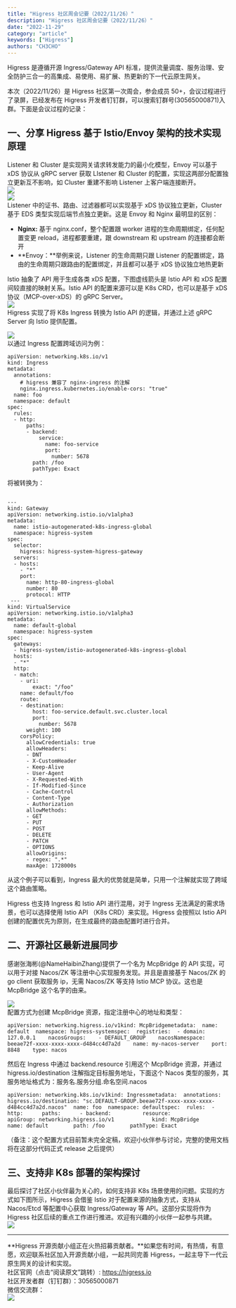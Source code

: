 ```yaml
---
title: "Higress 社区周会记要（2022/11/26）"
description: "Higress 社区周会记要（2022/11/26）"
date: "2022-11-29"
category: "article"
keywords: ["Higress"]
authors: "CH3CHO"
---
```


Higress 是遵循开源 Ingress/Gateway API 标准，提供流量调度、服务治理、安全防护三合一的高集成、易使用、易扩展、热更新的下一代云原生网关。 

本次（2022/11/26）是 Higress 社区第一次周会，参会成员 50+，会议过程进行了录屏，已经发布在 Higress 开发者钉钉群，可以搜索钉群号(30565000871)入群。下面是会议过程的记录：
<a name="E4Ikl"></a>
## 一、分享 Higress 基于 Istio/Envoy 架构的技术实现原理
Listener 和 Cluster 是实现网关请求转发能力的最小化模型，Envoy 可以基于 xDS 协议从 gRPC server 获取 LIstener 和 Cluster 的配置，实现这两部分配置独立更新互不影响，如 Cluster 重建不影响 Listener 上客户端连接断开。<br />![](https://intranetproxy.alipay.com/skylark/lark/0/2024/webp/299576/1723441071175-3bc41274-0fd0-4c0f-a58c-5b58870d6099.webp#clientId=u202957aa-acb9-4&from=paste&id=uff16f13a&originHeight=172&originWidth=1080&originalType=url&ratio=1.7999999523162842&rotation=0&showTitle=false&status=done&style=none&taskId=u3b4dfc36-31fa-493c-a4f4-6e1703a07db&title=)<br />![](https://intranetproxy.alipay.com/skylark/lark/0/2024/webp/299576/1723441071150-d23d1b43-a17f-4d03-a375-edea5af99d30.webp#clientId=u202957aa-acb9-4&from=paste&id=ud331c0fa&originHeight=269&originWidth=1080&originalType=url&ratio=1.7999999523162842&rotation=0&showTitle=false&status=done&style=none&taskId=ud73461a1-2502-4edd-85c6-3e576bd5b0b&title=)<br />Listener 中的证书、路由、过滤器都可以实现基于 xDS 协议独立更新，Cluster 基于 EDS 类型实现后端节点独立更新。这是 Envoy 和 Nginx 最明显的区别：

- **Nginx:**  基于 nginx.conf，整个配置跟 worker 进程的生命周期绑定，任何配置变更 reload，进程都要重建，跟 downstream 和 upstream 的连接都会断开
- **Envoy：**举例来说，Listener 的生命周期只跟 Listener 的配置绑定，路由的生命周期只跟路由的配置绑定，并且都可以基于 xDS 协议独立地热更新

Istio 抽象了 API 用于生成各类 xDS 配置，下图虚线箭头是 Istio API 和 xDS 配置间较直接的映射关系。Istio API 的配置来源可以是 K8s CRD，也可以是基于 xDS 协议（MCP-over-xDS）的 gRPC Server。<br />![](https://intranetproxy.alipay.com/skylark/lark/0/2024/webp/299576/1723441071119-16a860c3-a925-4acc-a04a-9d3821f1481a.webp#clientId=u202957aa-acb9-4&from=paste&id=uc6a83320&originHeight=432&originWidth=1080&originalType=url&ratio=1.7999999523162842&rotation=0&showTitle=false&status=done&style=none&taskId=uf3abf8d9-7eea-4ea3-92f5-7a3f255b8ab&title=)<br />Higress 实现了将 K8s Ingress 转换为 Istio API 的逻辑，并通过上述 gRPC Server 向 Istio 提供配置。

![](https://intranetproxy.alipay.com/skylark/lark/0/2024/png/299576/1723441071107-501de1c5-8145-4ae2-9930-c6d426939746.png#clientId=u202957aa-acb9-4&from=paste&id=u2f78a63b&originHeight=439&originWidth=1080&originalType=url&ratio=1.7999999523162842&rotation=0&showTitle=false&status=done&style=none&taskId=u6f587131-9d98-401a-8a4c-0a80f275ee9&title=)<br />以通过 Ingress 配置跨域访问为例：
```
apiVersion: networking.k8s.io/v1
kind: Ingress
metadata:
  annotations:
    # higress 兼容了 nginx-ingress 的注解
    nginx.ingress.kubernetes.io/enable-cors: "true"
  name: foo
  namespace: default
spec:
  rules:
  - http:
      paths:
      - backend:
          service:
            name: foo-service
            port:
              number: 5678
        path: /foo
        pathType: Exact
```
将被转换为：

```

---
kind: Gateway
apiVersion: networking.istio.io/v1alpha3
metadata:
  name: istio-autogenerated-k8s-ingress-global
  namespace: higress-system
spec:
  selector:
    higress: higress-system-higress-gateway
  servers:
  - hosts:
    - "*"
    port:
      name: http-80-ingress-global
      number: 80
      protocol: HTTP
 ---
kind: VirtualService
apiVersion: networking.istio.io/v1alpha3
metadata:
  name: default-global
  namespace: higress-system
spec:
  gateways:
  - higress-system/istio-autogenerated-k8s-ingress-global
  hosts:
  - "*"
  http:
  - match:
    - uri:
        exact: "/foo"
    name: default/foo
    route:
    - destination:
        host: foo-service.default.svc.cluster.local
        port:
          number: 5678
      weight: 100
    corsPolicy:
      allowCredentials: true
      allowHeaders:
      - DNT
      - X-CustomHeader
      - Keep-Alive
      - User-Agent
      - X-Requested-With
      - If-Modified-Since
      - Cache-Control
      - Content-Type
      - Authorization
      allowMethods:
      - GET
      - PUT
      - POST
      - DELETE
      - PATCH
      - OPTIONS
      allowOrigins:
      - regex: ".*"
      maxAge: 1728000s
```
从这个例子可以看到，Ingress 最大的优势就是简单，只用一个注解就实现了跨域这个路由策略。

Higress 也支持 Ingress 和 Istio API 进行混用，对于 Ingress 无法满足的需求场景，也可以选择使用 Istio API （K8s CRD）来实现。Higress 会按照以 Istio API 创建的配置优先为原则，在生成最终的路由配置时进行合并。
<a name="qe50F"></a>
## 二、开源社区最新进展同步
感谢张海彬(@NameHaibinZhang)提供了一个名为 McpBridge 的 API 实现，可以用于对接 Nacos/ZK 等注册中心实现服务发现。并且是直接基于 Nacos/ZK 的 go client 获取服务 ip，无需 Nacos/ZK 等支持 Istio MCP 协议。这也是 McpBridge 这个名字的由来。

![](https://intranetproxy.alipay.com/skylark/lark/0/2024/webp/299576/1723441071639-651f7f7c-16ac-4337-8b3b-52b8815629fa.webp#clientId=u202957aa-acb9-4&from=paste&id=u2ead46a0&originHeight=456&originWidth=1080&originalType=url&ratio=1.7999999523162842&rotation=0&showTitle=false&status=done&style=none&taskId=u6d41ba27-5d67-4cf3-b74b-e9b03262b2f&title=)<br />配置方式为创建 McpBridge 资源，指定注册中心的地址和类型：
```
apiVersion: networking.higress.io/v1kind: McpBridgemetadata:  name: default  namespace: higress-systemspec:  registries:  - domain: 127.0.0.1    nacosGroups:    - DEFAULT_GROUP    nacosNamespace: beeae72f-xxxx-xxxx-xxxx-d484cc4d7a2d    name: my-nacos-server    port: 8848    type: nacos
```
然后在 Ingress 中通过 backend.resource  引用这个 McpBridge 资源，并通过 higress.io/destination 注解指定目标服务地址，下面这个 Nacos 类型的服务，其服务地址格式为：服务名.服务分组.命名空间.nacos

```
apiVersion: networking.k8s.io/v1kind: Ingressmetadata:  annotations:    higress.io/destination: "sc.DEFAULT-GROUP.beeae72f-xxxx-xxxx-xxxx-d484cc4d7a2d.nacos"  name: foo  namespace: defaultspec:  rules:  - http:      paths:      - backend:          resource:            apiGroup: networking.higress.io/v1            kind: McpBridge            name: default        path: /foo        pathType: Exact
```
（备注：这个配置方式目前暂未完全定稿，欢迎小伙伴参与讨论，完整的使用文档将在这部分代码正式 release 之后提供）

<a name="Sodwd"></a>
## 三、支持非 K8s 部署的架构探讨
最后探讨了社区小伙伴最为关心的，如何支持非 K8s 场景使用的问题。实现的方式如下图所示，Higress 会借鉴 Istio 对于配置来源的抽象方式，支持从 Nacos/Etcd 等配置中心获取 Ingress/Gateway 等 API。这部分实现将作为 Higress 社区后续的重点工作进行推进。欢迎有兴趣的小伙伴一起参与共建。<br />![](https://intranetproxy.alipay.com/skylark/lark/0/2024/webp/299576/1723441071651-335d35ed-4ef5-46cc-98a5-3b7981cfd7f6.webp#clientId=u202957aa-acb9-4&from=paste&id=u85e45616&originHeight=531&originWidth=1080&originalType=url&ratio=1.7999999523162842&rotation=0&showTitle=false&status=done&style=none&taskId=uf511a2ca-f8fd-4f48-a4d3-31b27c1fb97&title=)


---

**Higress 开源贡献小组正在火热招募贡献者。**如果您有时间，有热情，有意愿，欢迎联系社区加入开源贡献小组，一起共同完善 Higress，一起主导下一代云原生网关的设计和实现。<br />社区官网（点击“阅读原文”跳转）: https://higress.io<br />社区开发者群（钉钉群）：30565000871<br />微信交流群：<br />![](https://intranetproxy.alipay.com/skylark/lark/0/2024/png/299576/1723441071747-d801818f-7675-4476-92ad-a21626ae97e3.png#clientId=u202957aa-acb9-4&from=paste&id=u4081e9c9&originHeight=1371&originWidth=1056&originalType=url&ratio=1.7999999523162842&rotation=0&showTitle=false&status=done&style=none&taskId=ud0f4adb3-34dc-415b-ab9c-f426335e5bf&title=)



